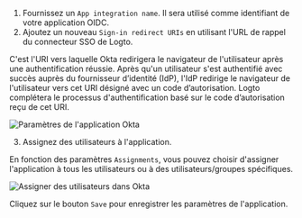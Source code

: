 
1. Fournissez un `App integration name`. Il sera utilisé comme identifiant de votre application OIDC.
2. Ajoutez un nouveau `Sign-in redirect URIs` en utilisant l'URL de rappel du connecteur SSO de Logto.

C'est l'URI vers laquelle Okta redirigera le navigateur de l'utilisateur après une authentification réussie. Après qu'un utilisateur s'est authentifié avec succès auprès du fournisseur d’identité (IdP), l'IdP redirige le navigateur de l'utilisateur vers cet URI désigné avec un code d’autorisation. Logto complétera le processus d'authentification basé sur le code d’autorisation reçu de cet URI.

<img src={oktaApplicationSettingsImage} alt="Paramètres de l'application Okta" />

3. Assignez des utilisateurs à l'application.

En fonction des paramètres `Assignments`, vous pouvez choisir d'assigner l'application à tous les utilisateurs ou à des utilisateurs/groupes spécifiques.

<img src={oktaAssignUsersImage} alt="Assigner des utilisateurs dans Okta" />

Cliquez sur le bouton `Save` pour enregistrer les paramètres de l'application.
